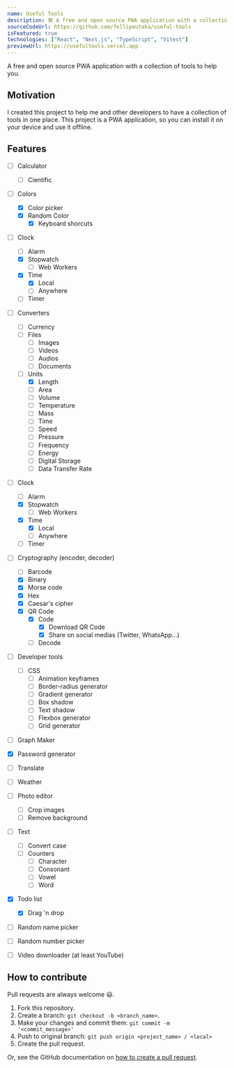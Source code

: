 ---
name: Useful Tools
description: 🛠️ A free and open source PWA application with a collection of tools to help you
sourceCodeUrl: https://github.com/fellipeutaka/useful-tools
isFeatured: true
technologies: ["React", "Next.js", "TypeScript", "Vitest"]
previewUrl: https://usefultools.vercel.app
---

A free and open source PWA application with a collection of tools to help you.

## Motivation

I created this project to help me and other developers to have a collection of tools in one place. This project is a PWA application, so you can install it on your device and use it offline.

## Features

- [ ] Calculator

  - [ ] Cientific

- [ ] Colors

  - [x] Color picker
  - [x] Random Color
    - [x] Keyboard shorcuts

- [ ] Clock

  - [ ] Alarm
  - [x] Stopwatch
    - [ ] Web Workers
  - [x] Time
    - [x] Local
    - [ ] Anywhere
  - [ ] Timer

- [ ] Converters

  - [ ] Currency
  - [ ] Files
    - [ ] Images
    - [ ] Videos
    - [ ] Audios
    - [ ] Documents
  - [ ] Units
    - [x] Length
    - [ ] Area
    - [ ] Volume
    - [ ] Temperature
    - [ ] Mass
    - [ ] Time
    - [ ] Speed
    - [ ] Pressure
    - [ ] Frequency
    - [ ] Energy
    - [ ] Digital Storage
    - [ ] Data Transfer Rate

- [ ] Clock

  - [ ] Alarm
  - [x] Stopwatch
    - [ ] Web Workers
  - [x] Time
    - [x] Local
    - [ ] Anywhere
  - [ ] Timer

- [ ] Cryptography (encoder, decoder)

  - [ ] Barcode
  - [x] Binary
  - [x] Morse code
  - [x] Hex
  - [x] Caesar's cipher
  - [x] QR Code
    - [x] Code
      - [x] Download QR Code
      - [x] Share on social medias (Twitter, WhatsApp...)
    - [ ] Decode

- [ ] Developer tools

  - [ ] CSS
    - [ ] Animation keyframes
    - [ ] Border-radius generator
    - [ ] Gradient generator
    - [ ] Box shadow
    - [ ] Text shadow
    - [ ] Flexbox generator
    - [ ] Grid generator

- [ ] Graph Maker

- [x] Password generator
- [ ] Translate

- [ ] Weather
- [ ] Photo editor

  - [ ] Crop images
  - [ ] Remove background

- [ ] Text

  - [ ] Convert case
  - [ ] Counters
    - [ ] Character
    - [ ] Consonant
    - [ ] Vowel
    - [ ] Word

- [x] Todo list

  - [x] Drag 'n drop

- [ ] Random name picker
- [ ] Random number picker
- [ ] Video downloader (at least YouTube)

## How to contribute

Pull requests are always welcome 😃.

1. Fork this repository.
2. Create a branch: `git checkout -b <branch_name>`.
3. Make your changes and commit them: `git commit -m '<commit_message>'`
4. Push to original branch: `git push origin <project_name> / <local>`
5. Create the pull request.

Or, see the GitHub documentation on [how to create a pull request](https://help.github.com/en/github/collaborating-with-issues-and-pull-requests/creating-a-pull-request).
